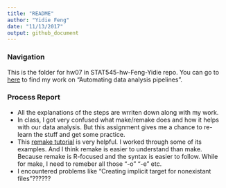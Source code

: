 ```yaml
---
title: "README"
author: "Yidie Feng"
date: "11/13/2017"
output: github_document
---
```


### Navigation
This is the folder for hw07 in STAT545-hw-Feng-Yidie repo. You can go to [here](https://github.com/yidie/STAT545-hw-Feng-Yidie/blob/master/hw06/Data_wrangling_wrap_up.md) to find my work on "Automating data analysis pipelines".

### Process Report
- All the explanations of the steps are wrriten down along with my work.
- In class, I got very confused what make/remake does and how it helps with our data analysis. But this assignment gives me a chance to re-learn the stuff and get some practice.
- This [remake tutorial](https://github.com/richfitz/remake) is very helpful. I worked through some of its examples. And I think remake is easier to understand than make. Because remake is R-focused and the syntax is easier to follow. While for make, I need to remeber all those "-o" "-e" etc.
- I encountered problems like "Creating implicit target for nonexistant files"??????